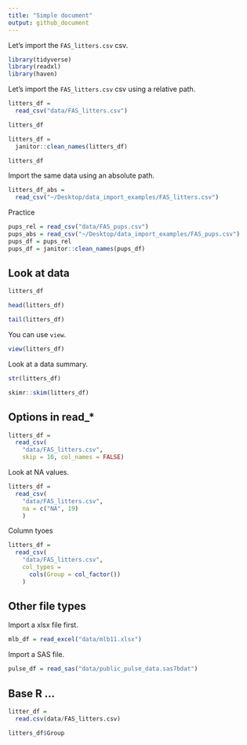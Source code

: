 ```yaml
---
title: "Simple document"
output: github_document
---
```


Let's import the `FAS_litters.csv` csv.

```r
library(tidyverse)
library(readxl)
library(haven)
```

Let's import the `FAS_litters.csv` csv using a relative path.

```r
litters_df = 
  read_csv("data/FAS_litters.csv")

litters_df

litters_df = 
  janitor::clean_names(litters_df)

litters_df
```

Import the same data using an absolute path.

```r
litters_df_abs = 
  read_csv("~/Desktop/data_import_examples/FAS_litters.csv")
```

Practice

```r
pups_rel = read_csv("data/FAS_pups.csv")
pups_abs = read_csv("~/Desktop/data_import_examples/FAS_pups.csv")
pups_df = pups_rel
pups_df = janitor::clean_names(pups_df)
```

## Look at data

```r
litters_df

head(litters_df)

tail(litters_df)
```

You can use `view`.

```r
view(litters_df)
```

Look at a data summary.

```r
str(litters_df)

skimr::skim(litters_df)
```

## Options in read_*

```r
litters_df = 
  read_csv(
    "data/FAS_litters.csv",
    skip = 10, col_names = FALSE)
```

Look at NA values.

```r
litters_df = 
  read_csv(
    "data/FAS_litters.csv",
    na = c("NA", 19)
    )
```

Column tyoes
```r
litters_df = 
  read_csv(
    "data/FAS_litters.csv",
    col_types = 
      cols(Group = col_factor())
    )
```

## Other file types

Import a xlsx file first.

```r
mlb_df = read_excel("data/mlb11.xlsx")
```

Import a SAS file.

```r
pulse_df = read_sas("data/public_pulse_data.sas7bdat")
```

## Base R ...

```r
litter_df = 
  read.csv(data/FAS_litters.csv)

litters_df$Group
```

